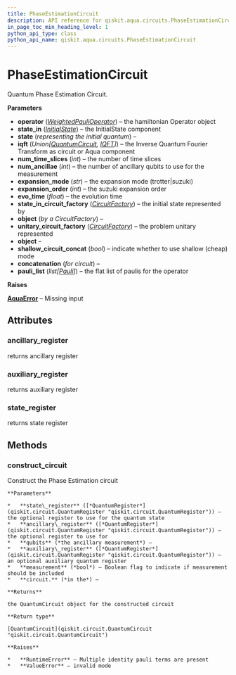 ```yaml
---
title: PhaseEstimationCircuit
description: API reference for qiskit.aqua.circuits.PhaseEstimationCircuit
in_page_toc_min_heading_level: 1
python_api_type: class
python_api_name: qiskit.aqua.circuits.PhaseEstimationCircuit
---
```


# PhaseEstimationCircuit

<Class id="qiskit.aqua.circuits.PhaseEstimationCircuit" isDedicatedPage={true} github="https://github.com/qiskit-community/qiskit-aqua/tree/stable/0.7/qiskit/aqua/circuits/phase_estimation_circuit.py" signature="PhaseEstimationCircuit(operator=None, state_in=None, iqft=None, num_time_slices=1, num_ancillae=1, expansion_mode='trotter', expansion_order=1, evo_time=6.283185307179586, state_in_circuit_factory=None, unitary_circuit_factory=None, shallow_circuit_concat=False, pauli_list=None)" modifiers="class">
  Quantum Phase Estimation Circuit.

  **Parameters**

  *   **operator** ([*WeightedPauliOperator*](qiskit.aqua.operators.legacy.WeightedPauliOperator "qiskit.aqua.operators.legacy.WeightedPauliOperator")) – the hamiltonian Operator object
  *   **state\_in** ([*InitialState*](qiskit.aqua.components.initial_states.InitialState "qiskit.aqua.components.initial_states.InitialState")) – the InitialState component
  *   **state** (*representing the initial quantum*) –
  *   **iqft** (*Union\[*[*QuantumCircuit*](qiskit.circuit.QuantumCircuit "qiskit.circuit.QuantumCircuit")*,* [*IQFT*](qiskit.aqua.components.iqfts.IQFT "qiskit.aqua.components.iqfts.IQFT")*]*) – the Inverse Quantum Fourier Transform as circuit or Aqua component
  *   **num\_time\_slices** (*int*) – the number of time slices
  *   **num\_ancillae** (*int*) – the number of ancillary qubits to use for the measurement
  *   **expansion\_mode** (*str*) – the expansion mode (trotter|suzuki)
  *   **expansion\_order** (*int*) – the suzuki expansion order
  *   **evo\_time** (*float*) – the evolution time
  *   **state\_in\_circuit\_factory** ([*CircuitFactory*](qiskit.aqua.utils.CircuitFactory "qiskit.aqua.utils.CircuitFactory")) – the initial state represented by
  *   **object** (*by a CircuitFactory*) –
  *   **unitary\_circuit\_factory** ([*CircuitFactory*](qiskit.aqua.utils.CircuitFactory "qiskit.aqua.utils.CircuitFactory")) – the problem unitary represented
  *   **object** –
  *   **shallow\_circuit\_concat** (*bool*) – indicate whether to use shallow (cheap) mode
  *   **concatenation** (*for circuit*) –
  *   **pauli\_list** (*list\[*[*Pauli*](qiskit.quantum_info.Pauli "qiskit.quantum_info.Pauli")*]*) – the flat list of paulis for the operator

  **Raises**

  [**AquaError**](qiskit.aqua.AquaError "qiskit.aqua.AquaError") – Missing input

  ## Attributes

  ### ancillary\_register

  <Attribute id="qiskit.aqua.circuits.PhaseEstimationCircuit.ancillary_register">
    returns ancillary register
  </Attribute>

  ### auxiliary\_register

  <Attribute id="qiskit.aqua.circuits.PhaseEstimationCircuit.auxiliary_register">
    returns auxiliary register
  </Attribute>

  ### state\_register

  <Attribute id="qiskit.aqua.circuits.PhaseEstimationCircuit.state_register">
    returns state register
  </Attribute>

  ## Methods

  ### construct\_circuit

  <Function id="qiskit.aqua.circuits.PhaseEstimationCircuit.construct_circuit" signature="PhaseEstimationCircuit.construct_circuit(state_register=None, ancillary_register=None, auxiliary_register=None, measurement=False)">
    Construct the Phase Estimation circuit

    **Parameters**

    *   **state\_register** ([*QuantumRegister*](qiskit.circuit.QuantumRegister "qiskit.circuit.QuantumRegister")) – the optional register to use for the quantum state
    *   **ancillary\_register** ([*QuantumRegister*](qiskit.circuit.QuantumRegister "qiskit.circuit.QuantumRegister")) – the optional register to use for
    *   **qubits** (*the ancillary measurement*) –
    *   **auxiliary\_register** ([*QuantumRegister*](qiskit.circuit.QuantumRegister "qiskit.circuit.QuantumRegister")) – an optional auxiliary quantum register
    *   **measurement** (*bool*) – Boolean flag to indicate if measurement should be included
    *   **circuit.** (*in the*) –

    **Returns**

    the QuantumCircuit object for the constructed circuit

    **Return type**

    [QuantumCircuit](qiskit.circuit.QuantumCircuit "qiskit.circuit.QuantumCircuit")

    **Raises**

    *   **RuntimeError** – Multiple identity pauli terms are present
    *   **ValueError** – invalid mode
  </Function>
</Class>

